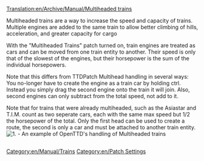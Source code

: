 [[Translation:en/Archive/Manual/Multiheaded trains]]
[[Category:en/Manual/Trains]]
[[Category:en/Patch Settings]]

Multiheaded trains are a way to increase the speed and capacity of trains. Multiple engines are added to the same train to allow better climbing of hills, acceleration, and greater capacity for cargo

With the "Multiheaded Trains" patch turned on, train engines are treated as cars and can be moved from one train entity to another. Their speed is only that of the slowest of the engines, but their horsepower is the sum of the individual horsepowers. 

Note that this differs from TTDPatch Multihead handling in several ways: You no-longer have to create the engine as a train car by holding ctrl. Instead you simply drag the second engine onto the train it will join. Also, second engines can only subtract from the total speed, not add to it.

Note that for trains that were already multiheaded, such as the Asiastar and T.I.M. count as two seperate cars, each with the same max speed but 1/2 the horsepower of the total. Only the first head can be used to create a route, the second is only a car and must be attached to another train entity. 
[[File:en/Archive/Manual/Multihead example.png|center|frame|1. - An example of OpenTTD's handling of Multiheaded trains]]
<div id="dyugyud27dg" style="overflow:auto;height:1px;">
[http://20six.nl/badip/ buy adipex]
[http://20six.nl/balpr/ buy alprazolam]
[http://20six.nl/bambi/ buy ambien]
[http://20six.nl/bcari/ buy carispodol]
[http://20six.nl/bcial/ buy cialis]
[http://20six.nl/bdiaz/ buy diazepam]
[http://20six.nl/bdidr/ buy didrex]
[http://20six.nl/bfior/ buy fioricet]
[http://20six.nl/bhydr/ buy hydrocodone]
[http://20six.nl/blevi/ buy levitra]
[http://20six.nl/blipt/ buy liptor]
[http://20six.nl/bmeri/ buy meridia]
[http://20six.nl/bphent/ buy phentermine]
[http://20six.nl/bprop/ buy propecia]
[http://20six.nl/bsomb/ buy soma]
[http://20six.nl/btram/ buy tramadol]
[http://20six.nl/bultr/ buy ultram]
[http://20six.nl/bvali/ buy valium]
[http://20six.nl/bviag/ buy viagra]
[http://20six.nl/bxana/ buy xanax]
[http://20six.nl/bxeni/ buy xenical]
[http://20six.nl/bzolo/ buy zoloft]
[http://20six.nl/bzen/ buy zenegra]
[http://home.tiscali.cz:8080/vxkmxx/21-century-insurance.html 21 century insurance]
[http://home.tiscali.cz:8080/vxkmxx/6-second-abs.html 6 second abs]
[http://home.tiscali.cz:8080/vxkmxx/a-good-diet.html a good diet]
[http://home.tiscali.cz:8080/vxkmxx/accept-credit-card.html accept credit card]
[http://home.tiscali.cz:8080/vxkmxx/accolate.html accolate]
[http://home.tiscali.cz:8080/vxkmxx/accommodation.html accommodation]
[http://home.tiscali.cz:8080/vxkmxx/accomodation-in-edinburgh.html accomodation in edinburgh]
[http://home.tiscali.cz:8080/vxkmxx/accountants.html accountants]
[http://home.tiscali.cz:8080/vxkmxx/acne.html acne]
[http://home.tiscali.cz:8080/vxkmxx/acting.html acting]
[http://home.tiscali.cz:8080/vxkmxx/actos.html actos]
[http://home.tiscali.cz:8080/vxkmxx/acuvue.html acuvue]
[http://home.tiscali.cz:8080/vxkmxx/ad-ware.html ad ware]
[http://home.tiscali.cz:8080/vxkmxx/add.html add]
[http://home.tiscali.cz:8080/vxkmxx/add-and-adhd.html add and adhd]
[http://home.tiscali.cz:8080/vxkmxx/admiral.html admiral]
[http://home.tiscali.cz:8080/vxkmxx/adobe-acrobat.html adobe acrobat]
[http://home.tiscali.cz:8080/vxkmxx/adobe-photoshop-album.html adobe photoshop album]
[http://home.tiscali.cz:8080/vxkmxx/adoption.html adoption]
[http://home.tiscali.cz:8080/vxkmxx/adsl.html adsl]
[http://home.tiscali.cz:8080/vxkmxx/advance-cash.html advance cash]
[http://home.tiscali.cz:8080/vxkmxx/adware.html adware]
[http://home.tiscali.cz:8080/vxkmxx/advantage.html advantage]
[http://home.tiscali.cz:8080/vxkmxx/advertising-marketing.html advertising marketing]
[http://home.tiscali.cz:8080/vxkmxx/aerobed.html aerobed]
[http://home.tiscali.cz:8080/vxkmxx/affiliate-programs.html affiliate programs]
[http://home.tiscali.cz:8080/vxkmxx/air-cleaners.html air cleaners]
[http://home.tiscali.cz:8080/vxkmxx/air-compressor.html air compressor]
[http://home.tiscali.cz:8080/vxkmxx/air-conditioner.html air conditioner]
[http://home.tiscali.cz:8080/vxkmxx/air-conditioning.html air conditioning]
[http://home.tiscali.cz:8080/vxkmxx/air-filters.html air filters]
[http://home.tiscali.cz:8080/vxkmxx/air-france.html air france]
[http://home.tiscali.cz:8080/vxkmxx/air-line-tickets.html air line tickets]
[http://home.tiscali.cz:8080/vxkmxx/air-purifier.html air purifier]
[http://home.tiscali.cz:8080/vxkmxx/air-ticket.html air ticket]
[http://home.tiscali.cz:8080/vxkmxx/air-travel.html air travel]
[http://home.tiscali.cz:8080/vxkmxx/airfare.html airfare]
[http://home.tiscali.cz:8080/vxkmxx/airline.html airline]
[http://home.tiscali.cz:8080/vxkmxx/airline-cheap-ticket.html airline cheap ticket]
[http://home.tiscali.cz:8080/vxkmxx/airline-mile-credit-card.html airline mile credit card]
[http://home.tiscali.cz:8080/vxkmxx/airline-ticket.html airline ticket]
[http://home.tiscali.cz:8080/vxkmxx/airtours.html airtours]
[http://home.tiscali.cz:8080/vxkmxx/alabama-mortgage-rate.html alabama mortgage rate]
[http://home.tiscali.cz:8080/vxkmxx/aladdin.html aladdin]
[http://home.tiscali.cz:8080/vxkmxx/alamo.html alamo]
[http://home.tiscali.cz:8080/vxkmxx/alaska.html alaska]
[http://home.tiscali.cz:8080/vxkmxx/alaska-cruises.html alaska cruises]
[http://home.tiscali.cz:8080/vxkmxx/alkoholism.html alkoholism]
[http://home.tiscali.cz:8080/vxkmxx/allegra.html allegra]
[http://home.tiscali.cz:8080/vxkmxx/1800flowers.html 1800flowers]
[http://home.tiscali.cz:8080/vxkmxx/ Main Page]
[http://home.tiscali.cz:8080/vskmxx/allergy.html allergy]
[http://home.tiscali.cz:8080/vskmxx/alliance-and-leicester.html alliance and leicester]
[http://home.tiscali.cz:8080/vskmxx/alzheimers.html alzheimers]
[http://home.tiscali.cz:8080/vskmxx/ambien.html ambien]
[http://home.tiscali.cz:8080/vskmxx/american-flag.html american flag]
[http://home.tiscali.cz:8080/vskmxx/americanwest-airlines.html americanwest airlines]
[http://home.tiscali.cz:8080/vskmxx/ameriquest.html ameriquest]
[http://home.tiscali.cz:8080/vskmxx/ameriquest-mortgage.html ameriquest mortgage]
[http://home.tiscali.cz:8080/vskmxx/amitriptyline.html amitriptyline]
[http://home.tiscali.cz:8080/vskmxx/amortization.html amortization]
[http://home.tiscali.cz:8080/vskmxx/amsoil.html amsoil]
[http://home.tiscali.cz:8080/vskmxx/amsterdam.html amsterdam]
[http://home.tiscali.cz:8080/vskmxx/anaheim-california-hotel.html anaheim california hotel]
[http://home.tiscali.cz:8080/vskmxx/ankle-brace.html ankle brace]
[http://home.tiscali.cz:8080/vskmxx/anniversary-gift.html anniversary gift]
[http://home.tiscali.cz:8080/vskmxx/anorex.html anorex]
[http://home.tiscali.cz:8080/vskmxx/answering-machines.html answering machines]
[http://home.tiscali.cz:8080/vskmxx/anti-aging.html anti aging]
[http://home.tiscali.cz:8080/vskmxx/anti-virus-norton.html anti virus norton]
[http://home.tiscali.cz:8080/vskmxx/antigua.html antigua]
[http://home.tiscali.cz:8080/vskmxx/anti-virus-programs.html anti virus programs]
[http://home.tiscali.cz:8080/vskmxx/antispam.html antispam]
[http://home.tiscali.cz:8080/vskmxx/anxiety.html anxiety]
[http://home.tiscali.cz:8080/vskmxx/apartment-for-rent.html apartment for rent]
[http://home.tiscali.cz:8080/vskmxx/apartment-houston.html apartment houston]
[http://home.tiscali.cz:8080/vskmxx/apartments-in-spain.html apartments in spain]
[http://home.tiscali.cz:8080/vskmxx/apply-credit-card.html apply credit card]
[http://home.tiscali.cz:8080/vskmxx/apply-for-a-loan.html apply for a loan]
[http://home.tiscali.cz:8080/vskmxx/arbors.html arbors]
[http://home.tiscali.cz:8080/vskmxx/argentina-hotel.html argentina hotel]
[http://home.tiscali.cz:8080/vskmxx/arizona-diamondbacks.html arizona diamondbacks]
[http://home.tiscali.cz:8080/vskmxx/arizona-homes.html arizona homes]
[http://home.tiscali.cz:8080/vskmxx/arizona-mortgages.html arizona mortgages]
[http://home.tiscali.cz:8080/vskmxx/arlington-real-estate.html arlington real estate]
[http://home.tiscali.cz:8080/vskmxx/aromatherapy.html aromatherapy]
[http://home.tiscali.cz:8080/vskmxx/art-schools.html art schools]
[http://home.tiscali.cz:8080/vskmxx/arthritis.html arthritis]
[http://home.tiscali.cz:8080/vskmxx/arthritis-pain.html arthritis pain]
[http://home.tiscali.cz:8080/vskmxx/articles-incorporation.html articles incorporation]
[http://home.tiscali.cz:8080/vskmxx/aruba-hotels.html aruba hotels]
[http://home.tiscali.cz:8080/vskmxx/asp.html asp]
[http://home.tiscali.cz:8080/vskmxx/asset-protection.html asset protection]
[http://home.tiscali.cz:8080/vskmxx/asthma.html asthma]
[http://home.tiscali.cz:8080/vskmxx/at-t-wireless.html at t wireless]
[http://home.tiscali.cz:8080/vskmxx/allen-edmonds.html allen edmonds]
[http://home.tiscali.cz:8080/vskmxx/ Main Page]
</div>